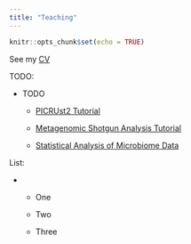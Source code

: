 ```yaml
---
title: "Teaching"
---
```




```r
knitr::opts_chunk$set(echo = TRUE)
```

See my [CV](CV.html)


TODO:

  - TODO
  
    - [PICRUst2 Tutorial](https://github.com/LangilleLab/microbiome_helper/wiki/CBW-2021-PICRUSt2-Tutorial)
    
    - [Metagenomic Shotgun Analysis Tutorial](https://github.com/LangilleLab/microbiome_helper/wiki/CBW-2021-Metagenomic-Taxonomic-and-Functional-Composition-Tutorial)
    
    - [Statistical Analysis of Microbiome Data](https://www.youtube.com/watch?v=jclb5g1ZUlY&ab_channel=JacobNearing)


List:

  - 
  
      - One
      
      - Two
      
      - Three
 
  